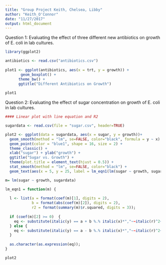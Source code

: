 ```yaml
---
title: "Group Project Keith, Chelsea, Libby"
author: "Keith_O'Connor"
date: "11/27/2017"
output: html_document
---
```


Question 1: Evaluating the effect of three different new antibiotics on growth of E. coli in lab cultures.

```r
library(ggplot2)

antibiotics <- read.csv("antibiotics.csv")
      
plot1 <- ggplot(antibiotics, aes(x = trt, y = growth)) +
       geom_boxplot() + 
      theme_bw() + 
      ggtitle("Different Antibiotics on Growth")
                        
plot1

```

Question 2: Evaluating the effect of sugar concentration on growth of E. coli in lab cultures.
```r
#### Linear plot with line equation and R2

sugardata <- read.csv(file = "sugar.csv", header=TRUE)

plot2 <- ggplot(data = sugardata, aes(x = sugar, y = growth))+
  geom_smooth(method = "lm", se=FALSE, color="black", formula = y ~ x) +
  geom_point(color = "blue1", shape = 16, size = 2) +
  theme_classic() +
  xlab("sugar") + ylab("growth") +
  ggtitle("Sugar vs. Growth") +
  theme(plot.title = element_text(hjust = 0.5)) +
  stat_smooth(method = "lm", se=FALSE, color="black") + 
  geom_text(aes(x = 5, y = 25, label = lm_eqn1(lm(sugar ~ growth, sugardata))), parse = TRUE)

m= lm(sugar ~ growth, sugardata)

lm_eqn1 = function(m) {
  
  l <- list(a = format(coef(m)[1], digits = 2),
            b = format(abs(coef(m)[2]), digits = 2),
            r2 = format(summary(m)$r.squared, digits = 3));
  
  if (coef(m)[2] >= 0)  {
    eq <- substitute(italic(y) == a + b %.% italic(x)*","~~italic(r)^2~"="~r2,l)
  } else {
    eq <- substitute(italic(y) == a - b %.% italic(x)*","~~italic(r)^2~"="~r2,l)    
  }
  
  as.character(as.expression(eq));                 
}

plot2

```

